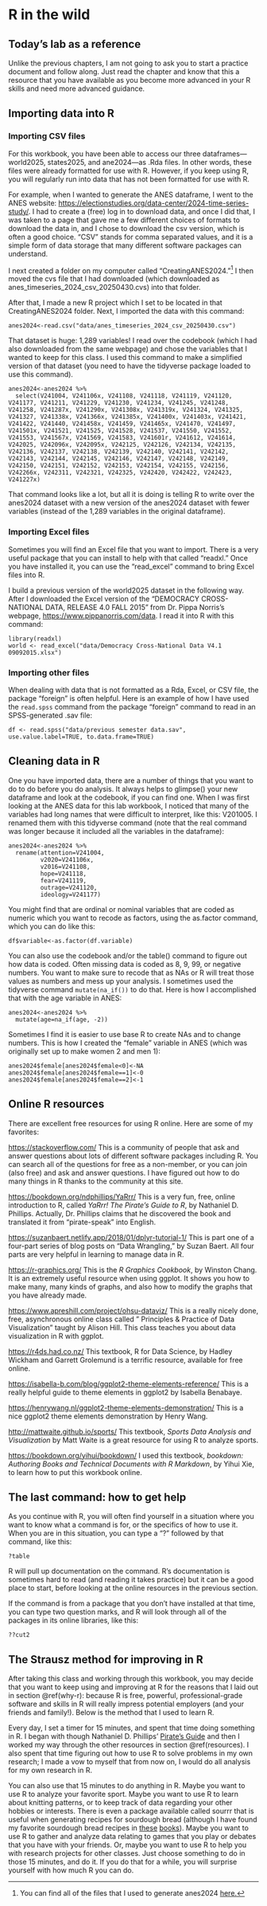# R in the wild {#wild}

## Today's lab as a reference
Unlike the previous chapters, I am not going to ask you to start a practice document and follow along. Just read the chapter and know that this a resource that you have available as you become more advanced in your R skills and need more advanced guidance.

## Importing data into R

### Importing CSV files
For this workbook, you have been able to access our three dataframes—world2025, states2025, and ane2024—as .Rda files. In other words, these files were already formatted for use with R. However, if you keep using R, you will regularly run into data that has not been formatted for use with R. 

For example, when I wanted to generate the ANES dataframe, I went to the ANES website: <a href="https://electionstudies.org/data-center/2024-time-series-study/" target="_blank">https://electionstudies.org/data-center/2024-time-series-study/</a>. I had to create a (free) log in to download data, and once I did that, I was taken to a page that gave me a few different choices of formats to download the data in, and I chose to download the csv version, which is often a good choice. "CSV" stands for comma separated values, and it is a simple form of data storage that many different software packages can understand.

I next created a folder on my computer called "CreatingANES2024."^[You can find all of the files that I used to generate anes2024 <a href="https://github.com/strauszm/ANES2024">here.</a>] I then moved the cvs file that I had downloaded (which downloaded as anes_timeseries_2024_csv_20250430.cvs) into that folder. 

After that, I made a new R project which I set to be located in that CreatingANES2024 folder. Next, I imported the data with this command:
```
anes2024<-read.csv("data/anes_timeseries_2024_csv_20250430.csv")
```
That dataset is huge: 1,289 variables!  I read over the codebook (which I had also downloaded from the same webpage) and chose the variables that I wanted to keep for this class. I used this command to make a simplified version of that dataset (you need to have the tidyverse package loaded to use this command).
```
anes2024<-anes2024 %>% 
  select(V241004, V241106x, V241108, V241118, V241119, V241120, V241177, V241211, V241229, V241230, V241234, V241245, V241248, V241258, V241287x, V241290x, V241308x, V241319x, V241324, V241325, V241327, V241338x, V241366x, V241385x, V241400x, V241403x, V241421, V241422, V241440, V241458x, V241459, V241465x, V241470, V241497, V241501x, V241521, V241525, V241528, V241537, V241550, V241552, V241553, V241567x, V241569, V241583, V241601r, V241612, V241614, V242025, V242096x, V242095x, V242125, V242126, V242134, V242135, V242136, V242137, V242138, V242139, V242140, V242141, V242142, V242143, V242144, V242145, V242146, V242147, V242148, V242149, V242150, V242151, V242152, V242153, V242154, V242155, V242156, V242266x, V242311, V242321, V242325, V242420, V242422, V242423, V241227x)
```
That command looks like a lot, but all it is doing is telling R to write over the anes2024 dataset with a new version of the anes2024 dataset with fewer variables (instead of the 1,289 variables in the original dataframe).

### Importing Excel files
Sometimes you will find an Excel file that you want to import. There is a very useful package that you can install to help with that called "readxl." Once you have installed it, you can use the "read_excel" command to bring Excel files into R. 

I build a previous version of the world2025 dataset in the following way. After I downloaded the Excel version of the "DEMOCRACY CROSS-NATIONAL DATA, RELEASE 4.0 FALL 2015" from Dr. Pippa Norris's webpage, [https://www.pippanorris.com/data](https://www.pippanorris.com/data). I read it into R with this command:
```
library(readxl)
world <- read_excel("data/Democracy Cross-National Data V4.1 09092015.xlsx")
```

### Importing other files
When dealing with data that is not formatted as a Rda, Excel, or CSV file, the package "foreign" is often helpful. Here is an example of how I have used the ```read.spss``` command from the package "foreign" command to read in an SPSS-generated .sav file:
```
df <- read.spss("data/previous semester data.sav", use.value.label=TRUE, to.data.frame=TRUE) 
```

## Cleaning data in R
One you have imported data, there are a number of things that you want to do to do before you do analysis. It always helps to glimpse() your new dataframe and look at the codebook, if you can find one.  When I was first looking at the ANES data for this lab workbook, I noticed that many of the variables had long names that were difficult to interpret, like this: V201005. I renamed them with this tidyverse command (note that the real command was longer because it included all the variables in the dataframe):
```
anes2024<-anes2024 %>% 
  rename(attention=V241004,
         v2020=V241106x,
         v2016=V241108,
         hope=V241118,
         fear=V241119,
         outrage=V241120,
         ideology=V241177)
```
You might find that are ordinal or nominal variables that are coded as numeric which you want to recode as factors, using the as.factor command, which you can do like this:
```
df$variable<-as.factor(df.variable)
```
You can also use the codebook and/or the table() command to figure out how data is coded. Often missing data is coded as 8, 9, 99, or negative numbers. You want to make sure to recode that as NAs or R will treat those values as numbers and mess up your analysis. I sometimes used the tidyverse command ```mutate(na_if())``` to do that. Here is how I accomplished that with the age variable in ANES:
```
anes2024<-anes2024 %>%
  mutate(age=na_if(age, -2))
```
Sometimes I find it is easier to use base R to create NAs and to change numbers. This is how I created the "female" variable in ANES (which was originally set up to make women 2 and men 1):
```
anes2024$female[anes2024$female<0]<-NA
anes2024$female[anes2024$female==1]<-0
anes2024$female[anes2024$female==2]<-1
```

## Online R resources {#resources}
There are excellent free resources for using R online. Here are some of my favorites:

[https://stackoverflow.com/](https://stackoverflow.com/) This is a community of people that ask and answer questions about lots of different software packages including R. You can search all of the questions for free as a non-member, or you can join (also free) and ask and answer questions. I have figured out how to do many things in R thanks to the community at this site.

[https://bookdown.org/ndphillips/YaRrr/](https://bookdown.org/ndphillips/YaRrr/) This is a very fun, free, online introduction to R, called *YaRrr! The Pirate’s Guide to R*, by Nathaniel D. Phillips. Actually, Dr. Phillips claims that he discovered the book and translated it from "pirate-speak" into English.

[https://suzanbaert.netlify.app/2018/01/dplyr-tutorial-1/](https://suzanbaert.netlify.app/2018/01/dplyr-tutorial-1/) This is part one of a four-part series of blog posts on "Data Wrangling," by Suzan Baert. All four parts are very helpful in learning to manage data in R.

[https://r-graphics.org/](https://r-graphics.org/) This is the *R Graphics Cookbook*, by Winston Chang. It is an extremely useful resource when using ggplot. It shows you how to make many, many kinds of graphs, and also how to modify the graphs that you have already made.

[https://www.apreshill.com/project/ohsu-dataviz/](https://www.apreshill.com/project/ohsu-dataviz/) This is a really nicely done, free, asynchronous online class called " Principles & Practice of Data Visualization" taught by Alison Hill. This class teaches you about data visualization in R with ggplot. 

[https://r4ds.had.co.nz/](https://r4ds.had.co.nz/) This textbook, R for Data Science, by Hadley Wickham and Garrett Grolemund is a terrific resource, available for free online.

[https://isabella-b.com/blog/ggplot2-theme-elements-reference/](https://isabella-b.com/blog/ggplot2-theme-elements-reference/) This is a really helpful guide to theme elements in ggplot2 by Isabella Benabaye.

[https://henrywang.nl/ggplot2-theme-elements-demonstration/](https://henrywang.nl/ggplot2-theme-elements-demonstration/) This is a nice ggplot2 theme elements demonstration by Henry Wang.

[http://mattwaite.github.io/sports/](http://mattwaite.github.io/sports/) This textbook, *Sports Data Analysis and Visualization* by Matt Waite is a great resource for using R to analyze sports.

[https://bookdown.org/yihui/bookdown/](https://bookdown.org/yihui/bookdown/) I used this textbook, *bookdown: Authoring Books and Technical Documents with R Markdown*, by Yihui Xie, to learn how to put this workbook online.

## The last command: how to get help
As you continue with R, you will often find yourself in a situation where you want to know what a command is for, or the specifics of how to use it. When you are in this situation, you can type a "?" followed by that command, like this:
```
?table
```
R will pull up documentation on the command. R's documentation is sometimes hard to read (and reading it takes practice) but it can be a good place to start, before looking at the online resources in the previous section. 

If the command is from a package that you don't have installed at that time, you can type two question marks, and R will look through all of the packages in its online libraries, like this:
```
??cut2
```
## The Strausz method for improving in R
After taking this class and working through this workbook, you may decide that you want to keep using and improving at R for the reasons that I laid out in section \@ref(why-r): because R is free, powerful, professional-grade software and skills in R will really impress potential employers (and your friends and family!). Below is the method that I used to learn R.

Every day, I set a timer for 15 minutes, and spent that time doing something in R. I began with though Nathaniel D. Phillips' <a href="https://bookdown.org/ndphillips/YaRrr/">Pirate's Guide</a> and then I worked my way through the other resources in section \@ref(resources). I also spent that time figuring out how to use R to solve problems in my own research; I made a vow to myself that from now on, I would do all analysis for my own research in R. 

You can also use that 15 minutes to do anything in R. Maybe you want to use R to analyze your favorite sport. Maybe you want to use R to learn about knitting patterns, or to keep track of data regarding your other hobbies or interests. There is even a package available called sourrr that is useful when generating recipes for sourdough bread (although I have found my favorite sourdough bread recipes in <a href="https://www.penguinrandomhouse.com/books/249870/sourdough-by-sarah-owens-photographs-by-ngoc-minh-ngo/">these</a> <a href="https://www.theperfectloaf.com/cookbooks/">books</a>). Maybe you want to use R to gather and analyze data relating to games that you play or debates that you have with your friends. Or, maybe you want to use R to help you with research projects for other classes. Just choose something to do in those 15 minutes, and do it. If you do that for a while, you will surprise yourself with how much R you can do.